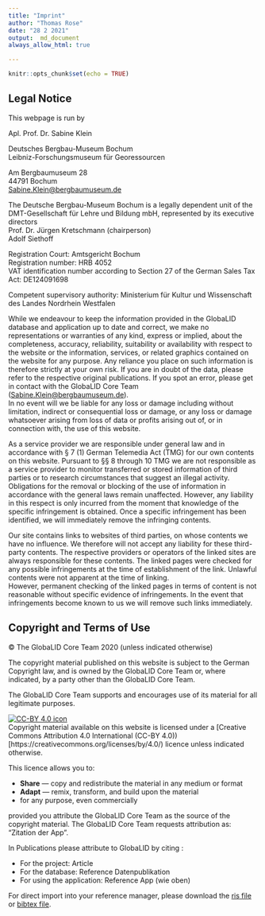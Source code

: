 ```yaml
---
title: "Imprint"
author: "Thomas Rose"
date: "28 2 2021"
output:  md_document
always_allow_html: true

---
```


```r
knitr::opts_chunk$set(echo = TRUE)

```

## Legal Notice 

This webpage is run by 

Apl. Prof. Dr. Sabine Klein

Deutsches Bergbau-Museum Bochum  
Leibniz-Forschungsmuseum für Georessourcen

Am Bergbaumuseum 28  
44791 Bochum  
[Sabine.Klein@bergbaumuseum.de](mailto: Sabine.Klein@bergbaumuseum.de)  

The Deutsche Bergbau-Museum Bochum is a legally dependent unit of the DMT-Gesellschaft für Lehre und Bildung mbH, represented by its executive directors  
Prof. Dr. Jürgen Kretschmann (chairperson)  
Adolf Siethoff   

Registration Court: Amtsgericht Bochum  
Registration number: HRB 4052  
VAT identification number according to Section 27 of the German Sales Tax Act: DE124091698

Competent supervisory authority: Ministerium für Kultur und Wissenschaft des Landes Nordrhein Westfalen  

While we endeavour to keep the information provided in the GlobaLID database and application up to date and correct, we make no representations or warranties of any kind, express or implied, about the completeness, accuracy, reliability, suitability or availability with respect to the website or the information, services, or related graphics contained on the website for any purpose. Any reliance you place on such information is therefore strictly at your own risk. If you are in doubt of the data, please refer to the respective original publications. If you spot an error, please get in contact with the GlobaLID Core Team ([Sabine.Klein@bergbaumuseum.de](mailto: Sabine.Klein@bergbaumuseum.de)).  
In no event will we be liable for any loss or damage including without limitation, indirect or consequential loss or damage, or any loss or damage whatsoever arising from loss of data or profits arising out of, or in connection with, the use of this website.  

As a service provider we are responsible under general law and in accordance with § 7 (1) German Telemedia Act (TMG) for our own contents on this website. Pursuant to §§ 8 through 10 TMG we are not responsible as a service provider to monitor transferred or stored information of third parties or to research circumstances that suggest an illegal activity.  
Obligations for the removal or blocking of the use of information in accordance with the general laws remain unaffected. However, any liability in this respect is only incurred from the moment that knowledge of the specific infringement is obtained. Once a specific infringement has been identified, we will immediately remove the infringing contents.

Our site contains links to websites of third parties, on whose contents we have no influence. We therefore will not accept any liability for these third-party contents. The respective providers or operators of the linked sites are always responsible for these contents. The linked pages were checked for any possible infringements at the time of establishment of the link. Unlawful contents were not apparent at the time of linking.  
However, permanent checking of the linked pages in terms of content is not reasonable without specific evidence of infringements. In the event that infringements become known to us we will remove such links immediately.

## Copyright and Terms of Use

© The GlobaLID Core Team 2020 (unless indicated otherwise)

The copyright material published on this website is subject to the German Copyright law, and is owned by the GlobaLID Core Team or, where indicated, by a party other than the GlobaLID Core Team.

The GlobaLID Core Team supports and encourages use of its material for all legitimate purposes.

[![CC-BY 4.0 icon](https://i.creativecommons.org/l/by/4.0/88x31.png)](http://creativecommons.org/licenses/by/4.0/)  
Copyright material available on this website is licensed under a [Creative Commons Attribution 4.0 International (CC-BY 4.0))[https://creativecommons.org/licenses/by/4.0/) licence unless indicated otherwise.

This licence allows you to:

* **Share** — copy and redistribute the material in any medium or format
* **Adapt** — remix, transform, and build upon the material
* for any purpose, even commercially

provided you attribute the GlobaLID Core Team as the source of the copyright material. The GlobaLID Core Team requests attribution as:  
"Zitation der App". 

In Publications please attribute to GlobaLID by citing : 

* For the project: Article
* For the database: Reference Datenpublikation 
* For using the application: Reference App (wie oben)

For direct import into your reference manager, please download the [ris file](Link) or [bibtex file](Link).